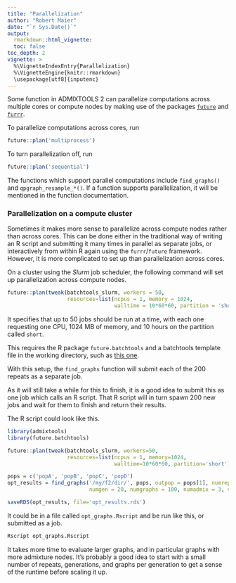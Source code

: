 ```yaml
---
title: "Parallelization"
author: "Robert Maier"
date: "`r Sys.Date()`"
output:
  rmarkdown::html_vignette:
  toc: false
toc_depth: 2
vignette: >
  %\VignetteIndexEntry{Parallelization}
  %\VignetteEngine{knitr::rmarkdown}
  \usepackage[utf8]{inputenc}
---
```



Some function in ADMIXTOOLS 2 can parallelize computations across multiple cores or compute nodes by making use of the packages [`future`](https://github.com/HenrikBengtsson/future) and [`furrr`](https://github.com/DavisVaughan/furrr).

To parallelize computations across cores, run

```r
future::plan('multiprocess')
```

To turn parallelization off, run

```r
future::plan('sequential')
```

The functions which support parallel computations include `find_graphs()` and `qpgraph_resample_*()`. If a function supports parallelization, it will be mentioned in the function documentation.


### Parallelization on a compute cluster

Sometimes it makes more sense to parallelize across compute nodes rather than across cores. This can be done either in the traditional way of writing an R script and submitting it many times in parallel as separate jobs, or interactively from within R again using the `furrr`/`future` framework. However, it is more complicated to set up than parallelization across cores.

On a cluster using the *Slurm* job scheduler, the following command will set up parallelization across compute nodes.

```r
future::plan(tweak(batchtools_slurm, workers = 50,
                   resources=list(ncpus = 1, memory = 1024,
                                  walltime = 10*60*60, partition = 'short')))
```
It specifies that up to 50 jobs should be run at a time, with each one requesting one CPU, 1024 MB of memory, and 10 hours on the partition called `short`.

This requires the R package `future.batchtools` and a batchtools template file in the working directory, such as [this one](https://github.com/mllg/batchtools/blob/master/inst/templates/slurm-simple.tmpl).

With this setup, the `find_graphs` function will submit each of the 200 repeats as a separate job.

As it will still take a while for this to finish, it is a good idea to submit this as one job which calls an R script. That R script will in turn spawn 200 new jobs and wait for them to finish and return their results.

The R script could look like this.
```r
library(admixtools)
library(future.batchtools)

future::plan(tweak(batchtools_slurm, workers=50,
                   resources=list(ncpus = 1, memory=1024,
                                  walltime=10*60*60, partition='short')))

pops = c('popA', 'popB', 'popC', 'popD')
opt_results = find_graphs('/my/f2/dir/', pops, outpop = pops[1], numrep = 200,
                          numgen = 20, numgraphs = 100, numadmix = 3, verbose = FALSE)

saveRDS(opt_results, file='opt_results.rds')
```

It could be in a file called `opt_graphs.Rscript` and be run like this, or submitted as a job.
```r
Rscript opt_graphs.Rscript
```

It takes more time to evaluate larger graphs, and in particular graphs with more admixture nodes. It's probably a good idea to start with a small number of repeats, generations, and graphs per generation to get a sense of the runtime before scaling it up.



